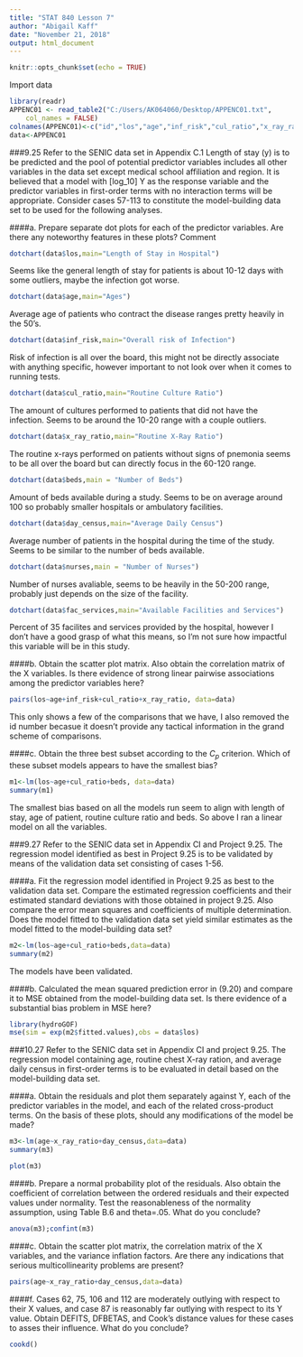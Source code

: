 ```yaml
---
title: "STAT 840 Lesson 7"
author: "Abigail Kaff"
date: "November 21, 2018"
output: html_document
---
```


```r
knitr::opts_chunk$set(echo = TRUE)
```


Import data

```r
library(readr)
APPENC01 <- read_table2("C:/Users/AK064060/Desktop/APPENC01.txt", 
    col_names = FALSE)
colnames(APPENC01)<-c("id","los","age","inf_risk","cul_ratio","x_ray_ratio","beds","med_school","region","day_census","nurses","fac_services")
data<-APPENC01
```

###9.25
Refer to the SENIC data set in Appendix C.1 Length of stay (y) is to be predicted and the pool of potential predictor variables includes all other variables in the data set except medical school affiliation and region. It is believed that a model with \[log_10\] Y as the response variable and the predictor variables in first-order terms with no interaction terms will be appropriate. Consider cases 57-113 to constitute the model-building data set to be used for the following analyses.


####a.
Prepare separate dot plots for each of the predictor variables. Are there any noteworthy features in these plots? Comment

```r
dotchart(data$los,main="Length of Stay in Hospital")
```
Seems like the general length of stay for patients is about 10-12 days with some outliers, maybe the infection got worse.

```r
dotchart(data$age,main="Ages")
```
Average age of patients who contract the disease ranges pretty heavily in the 50's.

```r
dotchart(data$inf_risk,main="Overall risk of Infection")
```
Risk of infection is all over the board, this might not be directly associate with anything specific, however important to not look over when it comes to running tests. 

```r
dotchart(data$cul_ratio,main="Routine Culture Ratio")
```
The amount of cultures performed to patients that did not have the infection. Seems to be around the 10-20 range with a couple outliers.


```r
dotchart(data$x_ray_ratio,main="Routine X-Ray Ratio")
```
The routine x-rays performed on patients without signs of pnemonia seems to be all over the board but can directly focus in the 60-120 range. 

```r
dotchart(data$beds,main = "Number of Beds")
```
Amount of beds available during a study. Seems to be on average around 100 so probably smaller hospitals or ambulatory facilities.


```r
dotchart(data$day_census,main="Average Daily Census")
```
Average number of patients in the hospital during the time of the study. Seems to be similar to the number of beds available.


```r
dotchart(data$nurses,main = "Number of Nurses")
```
Number of nurses avaliable, seems to be heavily in the 50-200 range, probably just depends on the size of the facility.


```r
dotchart(data$fac_services,main="Available Facilities and Services")
```
Percent of 35 facilites and services provided by the hospital, however I don't have a good grasp of what this means, so I'm not sure how impactful this variable will be in this study. 


####b. 
Obtain the scatter plot matrix. Also obtain the correlation matrix of the X variables. Is there evidence of strong linear pairwise associations among the predictor variables here?

```r
pairs(los~age+inf_risk+cul_ratio+x_ray_ratio, data=data)
```

This only shows a few of the comparisons that we have, I also removed the id number becasue it doesn't provide any tactical information in the grand scheme of comparisons.

####c.
Obtain the three best subset according to the $C_p$ criterion. Which of these subset models appears to have the smallest bias?

```r
m1<-lm(los~age+cul_ratio+beds, data=data)
summary(m1)
```

The smallest bias based on all the models run seem to align with length of stay, age of patient, routine culture ratio and beds. So above I ran a linear model on all the variables.

###9.27 
Refer to the SENIC data set in Appendix CI and Project 9.25. The regression model identified as best in Project 9.25 is to be validated by means of the validation data set consisting of cases 1-56.

####a.
Fit the regression model identified in Project 9.25 as best to the validation data set. Compare the estimated regression coefficients and their  estimated standard deviations with those obtained in project 9.25. Also compare the error mean squares and coefficients of multiple determination. Does the model fitted to the validation data set yield similar estimates as the model fitted to the model-building data set?

```r
m2<-lm(los~age+cul_ratio+beds,data=data)
summary(m2)
```
The models have been validated.

####b.
Calculated the mean squared prediction error in (9.20) and compare it to MSE obtained from the model-building data set. Is there evidence of a substantial bias problem in MSE here? 

```r
library(hydroGOF)
mse(sim = exp(m2$fitted.values),obs = data$los)
```



###10.27
Refer to the SENIC data set in Appendix CI and project 9.25. The regression model containing age,  routine chest X-ray ration, and average daily census in first-order terms is to be evaluated in detail based on the model-building data set. 

####a. 
Obtain the residuals and plot them separately against Y, each of the predictor variables in the model, and each of the related cross-product terms. On the basis of these plots, should any modifications of the model be made?

```r
m3<-lm(age~x_ray_ratio+day_census,data=data)
summary(m3)
```

```r
plot(m3)
```


####b.
Prepare a normal probability plot of the residuals. Also obtain the coefficient of correlation between the ordered residuals and their expected values under normality. Test the reasonableness of the normality assumption, using Table B.6 and theta=.05. What do you conclude? 

```r
anova(m3);confint(m3)
```

####c.
Obtain the scatter plot matrix, the correlation matrix of the X variables, and the variance inflation factors. Are there any indications that serious multicollinearity problems are present?

```r
pairs(age~x_ray_ratio+day_census,data=data)
```

####f.
Cases 62, 75, 106 and 112 are moderately outlying with respect to their X values, and case 87 is reasonably far outlying with respect to its Y value. Obtain DEFITS, DFBETAS, and Cook's distance values for these cases to asses their influence. What do you conclude? 

```r
cookd()
```

